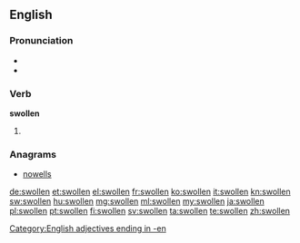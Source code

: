 ==English==

===Pronunciation===
* {{IPA|/ˈswəʊlən/}}
* {{rhymes|əʊlən}}

===Verb===
'''swollen'''

# {{past participle of|swell}}

===Anagrams===
* [[nowells#English|nowells]]

[[Category:English adjectives ending in -en]]

[[de:swollen]]
[[et:swollen]]
[[el:swollen]]
[[fr:swollen]]
[[ko:swollen]]
[[it:swollen]]
[[kn:swollen]]
[[sw:swollen]]
[[hu:swollen]]
[[mg:swollen]]
[[ml:swollen]]
[[my:swollen]]
[[ja:swollen]]
[[pl:swollen]]
[[pt:swollen]]
[[fi:swollen]]
[[sv:swollen]]
[[ta:swollen]]
[[te:swollen]]
[[zh:swollen]]